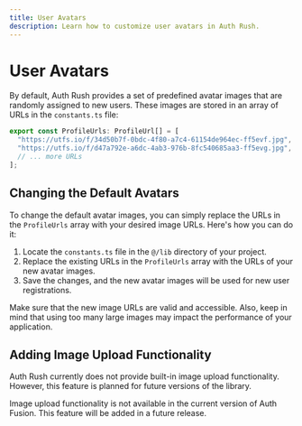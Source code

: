 ```yaml
---
title: User Avatars
description: Learn how to customize user avatars in Auth Rush.
---
```


# User Avatars


By default, Auth Rush provides a set of predefined avatar images that are randomly assigned to new users. These images are stored in an array of URLs in the `constants.ts` file:

```ts
export const ProfileUrls: ProfileUrl[] = [
  "https://utfs.io/f/34d50b7f-0bdc-4f80-a7c4-61154de964ec-ff5evf.jpg",
  "https://utfs.io/f/d47a792e-a6dc-4ab3-976b-8fc540685aa3-ff5evg.jpg",
  // ... more URLs
];
```

## Changing the Default Avatars

To change the default avatar images, you can simply replace the URLs in the `ProfileUrls` array with your desired image URLs. Here's how you can do it:

1. Locate the `constants.ts` file in the `@/lib` directory of your project.
2. Replace the existing URLs in the `ProfileUrls` array with the URLs of your new avatar images.
3. Save the changes, and the new avatar images will be used for new user registrations.

<Callout emoji="💡">
  Make sure that the new image URLs are valid and accessible. Also, keep in mind
  that using too many large images may impact the performance of your
  application.
</Callout>

## Adding Image Upload Functionality

Auth Rush currently does not provide built-in image upload functionality. However, this feature is planned for future versions of the library.

<Callout type="warning" emoji="⚠️">
  Image upload functionality is not available in the current version of Auth
  Fusion. This feature will be added in a future release.
</Callout>
